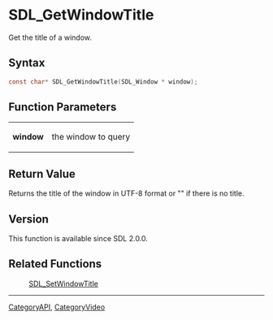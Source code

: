 = SDL_GetWindowTitle =

Get the title of a window.

== Syntax ==

<syntaxhighlight lang='c'>
const char* SDL_GetWindowTitle(SDL_Window * window);
</syntaxhighlight>

== Function Parameters ==

{|
|'''window'''
|the window to query
|}

== Return Value ==

Returns the title of the window in UTF-8 format or "" if there is no title.

== Version ==

This function is available since SDL 2.0.0.

== Related Functions ==

:[[SDL_SetWindowTitle]]

----
[[CategoryAPI]], [[CategoryVideo]]


